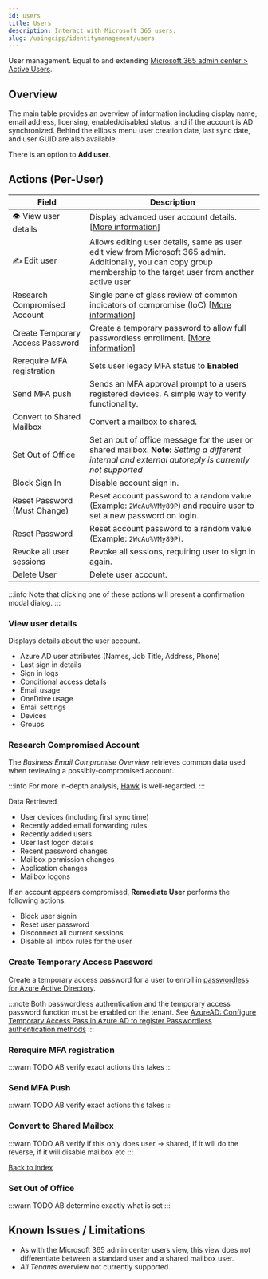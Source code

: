 ```yaml
---
id: users
title: Users
description: Interact with Microsoft 365 users.
slug: /usingcipp/identitymanagement/users
---
```


User management. Equal to and extending [Microsoft 365 admin center > Active Users](https://admin.microsoft.com/Adminportal/Home#/users).

## Overview

The main table provides an overview of information including display name, email address, licensing, enabled/disabled status, and if the account is AD synchronized. Behind the ellipsis menu user creation date, last sync date, and user GUID are also available.

There is an option to **Add user**.

## Actions (Per-User)

|               Field               | Description                                                                                                                                                               |
| --------------------------------- | ------------------------------------------------------------------------------------------------------------------------------------------------------------------------- |
| 👁 View user details              | Display advanced user account details. [[More information](#view-user-details)]                                                                                           | 
| ✍️ Edit user                       | Allows editing user details, same as user edit view from Microsoft 365 admin. Additionally, you can copy group membership to the target user from another active user.    |
| Research Compromised Account      | Single pane of glass review of common indicators of compromise (IoC) [[More information](#research-compromised-account)]                                                  |
| Create Temporary Access Password  | Create a temporary password to allow full passwordless enrollment. [[More information](#create-temporary-access-password)]                                                |
| Rerequire MFA registration        | Sets user legacy MFA status to **Enabled**                                                                                                                                |
| Send MFA push                     | Sends an MFA approval prompt to a users registered devices. A simple way to verify functionality.                                                                         |
| Convert to Shared Mailbox         | Convert a mailbox to shared.                                                                                                                                              |
| Set Out of Office                 | Set an out of office message for the user or shared mailbox. **Note:** *Setting a different internal and external autoreply is currently not supported*                   |
| Block Sign In                     | Disable account sign in.                                                                                                                                                  |
| Reset Password (Must Change)      | Reset account password to a random value (Example: `2WcAu%VMy89P`) and require user to set a new password on login.                                                       |
| Reset Password                    | Reset account password to a random value (Example: `2WcAu%VMy89P`).                                                                                                       |
| Revoke all user sessions          | Revoke all sessions, requiring user to sign in again.                                                                                                                     |
| Delete User                       | Delete user account.                                                                                                                                                      |

:::info
Note that clicking one of these actions will present a confirmation modal dialog.
:::


### View user details

Displays details about the user account.

- Azure AD user attributes (Names, Job Title, Address, Phone)
- Last sign in details
- Sign in logs
- Conditional access details
- Email usage
- OneDrive usage
- Email settings
- Devices
- Groups

### Research Compromised Account

The *Business Email Compromise Overview* retrieves common data used when reviewing a possibly-compromised account.

:::info
For more in-depth analysis, [Hawk](https://cloudforensicator.com/) is well-regarded.
:::

Data Retrieved

- User devices (including first sync time)
- Recently added email forwarding rules
- Recently added users
- User last logon details
- Recent password changes
- Mailbox permission changes
- Application changes
- Mailbox logons

If an account appears compromised, **Remediate User** performs the following actions:

- Block user signin
- Reset user password
- Disconnect all current sessions
- Disable all inbox rules for the user

### Create Temporary Access Password

Create a temporary access password for a user to enroll in [passwordless for Azure Active Directory](https://docs.microsoft.com/en-us/azure/active-directory/authentication/concept-authentication-passwordless).

:::note
Both passwordless authentication and the temporary access password function must be enabled on the tenant. See [AzureAD: Configure Temporary Access Pass in Azure AD to register Passwordless authentication methods](https://docs.microsoft.com/en-us/azure/active-directory/authentication/howto-authentication-temporary-access-pass)
:::

### Rerequire MFA registration

:::warn
TODO AB verify exact actions this takes
:::

### Send MFA Push

:::warn
TODO AB verify exact actions this takes
:::

### Convert to Shared Mailbox

:::warn
TODO AB verify if this only does user -> shared, if it will do the reverse, if it will disable mailbox etc
:::

[Back to index](#actions-per-user)

### Set Out of Office

:::warn
TODO AB determine exactly what is set
:::

## Known Issues / Limitations

* As with the Microsoft 365 admin center users view, this view does not differentiate between a standard user and a shared mailbox user.
* *All Tenants* overview not currently supported.

<OtherIssues />
